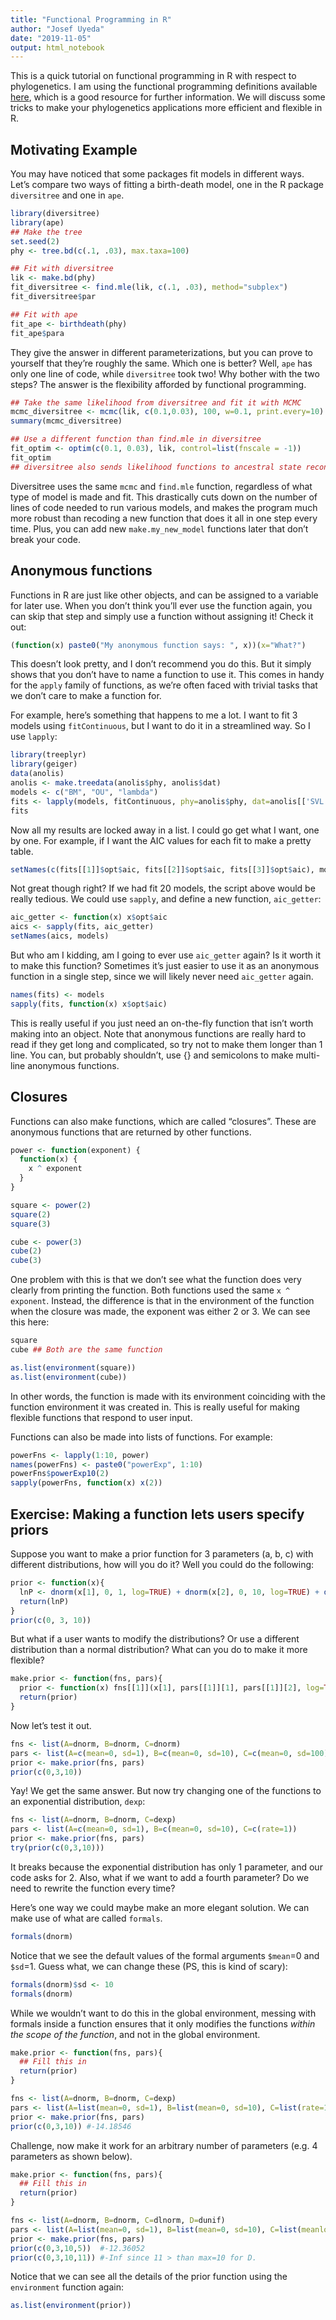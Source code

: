 ```yaml
---
title: "Functional Programming in R"
author: "Josef Uyeda"
date: "2019-11-05"
output: html_notebook
---
```


This is a quick tutorial on functional programming in R with respect to phylogenetics. I am using the functional programming definitions available [here](http://adv-r.had.co.nz/Functional-programming.html), which is a good resource for further information. We will discuss some tricks to make your phylogenetics applications more efficient and flexible in R. 

## Motivating Example
You may have noticed that some packages fit models in different ways. Let's compare two ways of fitting a birth-death model, one in the R package `diversitree` and one in `ape`.

```r
library(diversitree)
library(ape)
## Make the tree
set.seed(2)
phy <- tree.bd(c(.1, .03), max.taxa=100)

## Fit with diversitree
lik <- make.bd(phy)
fit_diversitree <- find.mle(lik, c(.1, .03), method="subplex")
fit_diversitree$par

## Fit with ape
fit_ape <- birthdeath(phy)
fit_ape$para
```

They give the answer in different parameterizations, but you can prove to yourself that they're roughly the same. Which one is better? Well, `ape` has only one line of code, while `diversitree` took two! Why bother with the two steps? The answer is the flexibility afforded by functional programming. 

```r
## Take the same likelihood from diversitree and fit it with MCMC
mcmc_diversitree <- mcmc(lik, c(0.1,0.03), 100, w=0.1, print.every=10)
summary(mcmc_diversitree)

## Use a different function than find.mle in diversitree
fit_optim <- optim(c(0.1, 0.03), lik, control=list(fnscale = -1))
fit_optim
## diversitree also sends likelihood functions to ancestral state reconstructions for trait models
```

Diversitree uses the same `mcmc` and `find.mle` function, regardless of what type of model is made and fit. This drastically cuts down on the number of lines of code needed to run various models, and makes the program much more robust than recoding a new function that does it all in one step every time. Plus, you can add new `make.my_new_model` functions later that don't break your code. 

## Anonymous functions

Functions in R are just like other objects, and can be assigned to a variable for later use. When you don't think you'll ever use the function again, you can skip that step and simply use a function without assigning it! Check it out: 

```r
(function(x) paste0("My anonymous function says: ", x))(x="What?")
```

This doesn't look pretty, and I don't recommend you do this. But it simply shows that you don't have to name a function to use it. This comes in handy for the `apply` family of functions, as we're often faced with trivial tasks that we don't care to make a function for. 

For example, here's something that happens to me a lot. I want to fit 3 models using `fitContinuous`, but I want to do it in a streamlined way. So I use `lapply`:

```r
library(treeplyr)
library(geiger)
data(anolis)
anolis <- make.treedata(anolis$phy, anolis$dat)
models <- c("BM", "OU", "lambda")
fits <- lapply(models, fitContinuous, phy=anolis$phy, dat=anolis[['SVL']], SE=0)
fits
```

Now all my results are locked away in a list. I could go get what I want, one by one. For example, if I want the AIC values for each fit to make a pretty table. 

```r
setNames(c(fits[[1]]$opt$aic, fits[[2]]$opt$aic, fits[[3]]$opt$aic), models)
```

Not great though right? If we had fit 20 models, the script above would be really tedious. We could use `sapply`, and define a new function, `aic_getter`:

```r
aic_getter <- function(x) x$opt$aic
aics <- sapply(fits, aic_getter)
setNames(aics, models)
```

But who am I kidding, am I going to ever use `aic_getter` again? Is it worth it to make this function? Sometimes it's just easier to use it as an anonymous function in a single step, since we will likely never need `aic_getter` again. 

```r
names(fits) <- models
sapply(fits, function(x) x$opt$aic)
```

This is really useful if you just need an on-the-fly function that isn't worth making into an object. Note that anonymous functions are really hard to read if they get long and complicated, so try not to make them longer than 1 line. You can, but probably shouldn't, use {} and semicolons to make multi-line anonymous functions. 

## Closures

Functions can also make functions, which are called "closures". These are anonymous functions that are returned by other functions. 

```r
power <- function(exponent) {
  function(x) {
    x ^ exponent
  }
}

```

```r
square <- power(2)
square(2)
square(3)
```

```r
cube <- power(3)
cube(2)
cube(3)
```
One problem with this is that we don't see what the function does very clearly from printing the function. Both functions used the same `x ^ exponent`. Instead, the difference is that in the environment of the function when the closure was made, the exponent was either 2 or 3. We can see this here:

```r
square
cube ## Both are the same function
```

```r
as.list(environment(square))
as.list(environment(cube))
```

In other words, the function is made with its environment coinciding with the function environment it was created in. This is really useful for making flexible functions that respond to user input. 

Functions can also be made into lists of functions. For example: 

```r
powerFns <- lapply(1:10, power)
names(powerFns) <- paste0("powerExp", 1:10)
powerFns$powerExp10(2)
sapply(powerFns, function(x) x(2))
```



## Exercise: Making a function lets users specify priors

Suppose you want to make a prior function for 3 parameters (a, b, c) with different distributions, how will you do it? Well you could do the following:

```r
prior <- function(x){
  lnP <- dnorm(x[1], 0, 1, log=TRUE) + dnorm(x[2], 0, 10, log=TRUE) + dnorm(x[3], 0, 100, log=TRUE)
  return(lnP)
}
prior(c(0, 3, 10))
```

But what if a user wants to modify the distributions? Or use a different distribution than a normal distribution? What can you do to make it more flexible?

```r
make.prior <- function(fns, pars){
  prior <- function(x) fns[[1]](x[1], pars[[1]][1], pars[[1]][2], log=TRUE) + fns[[2]](x[2], pars[[2]][1], pars[[2]][2], log=TRUE) + fns[[3]](x[3], pars[[3]][1], pars[[3]][2], log=TRUE)
  return(prior)
}

```

Now let's test it out.

```r
fns <- list(A=dnorm, B=dnorm, C=dnorm)
pars <- list(A=c(mean=0, sd=1), B=c(mean=0, sd=10), C=c(mean=0, sd=100))
prior <- make.prior(fns, pars)
prior(c(0,3,10))
```

Yay! We get the same answer. But now try changing one of the functions to an exponential distribution, `dexp`: 

```r
fns <- list(A=dnorm, B=dnorm, C=dexp)
pars <- list(A=c(mean=0, sd=1), B=c(mean=0, sd=10), C=c(rate=1))
prior <- make.prior(fns, pars)
try(prior(c(0,3,10)))
```

It breaks because the exponential distribution has only 1 parameter, and our code asks for 2. Also, what if we want to add a fourth parameter? Do we need to rewrite the function every time? 

Here's one way we could maybe make an more elegant solution. We can make use of what are called `formals`. 
```r
formals(dnorm)
```

Notice that we see the default values of the formal arguments `$mean`=0 and `$sd`=1. Guess what, we can change these (PS, this is kind of scary):

```r
formals(dnorm)$sd <- 10
formals(dnorm)
```

While we wouldn't want to do this in the global environment, messing with formals inside a function ensures that it only modifies the functions _within the scope of the function_, and not in the global environment. 

```r
make.prior <- function(fns, pars){
  ## Fill this in
  return(prior)
}

fns <- list(A=dnorm, B=dnorm, C=dexp)
pars <- list(A=list(mean=0, sd=1), B=list(mean=0, sd=10), C=list(rate=1))
prior <- make.prior(fns, pars)
prior(c(0,3,10)) #-14.18546
```

Challenge, now make it work for an arbitrary number of parameters (e.g. 4 parameters as shown below).

```r
make.prior <- function(fns, pars){
  ## Fill this in
  return(prior)
}

fns <- list(A=dnorm, B=dnorm, C=dlnorm, D=dunif)
pars <- list(A=list(mean=0, sd=1), B=list(mean=0, sd=10), C=list(meanlog=0, sdlog=1), D=list(min=0, max=10))
prior <- make.prior(fns, pars)
prior(c(0,3,10,5))  #-12.36052
prior(c(0,3,10,11)) #-Inf since 11 > than max=10 for D.
```

Notice that we can see all the details of the prior function using the `environment` function again:

```r
as.list(environment(prior))
```
